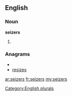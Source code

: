 ==English==

===Noun===
'''seizers'''

# {{plural of|[[seizer]]}}

===Anagrams===
* {{alphagram|eeirssz}}
* [[resizes#English|resizes]]

[[Category:English plurals]]

[[ar:seizers]]
[[fr:seizers]]
[[my:seizers]]